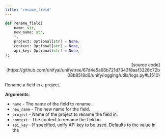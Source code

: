 ```yaml
---
title: 'rename_field'
---
```


```python
def rename_field(
    name: str,
    new_name: str,
    *,
    project: Optional[str] = None,
    context: Optional[str] = None,
    api_key: Optional[str] = None,
):
```

<p align="right">[source code](https://github.com/unifyai/unify/tree/67d4e5a96b721d7343f8aaf3228c72b08b8518d6/unify/logging/utils/logs.py#L1510)</p>

Rename a field in a project.

**Arguments**:

- `name` - The name of the field to rename.
- `new_name` - The new name for the field.
- `project` - Name of the project to rename the field in.
- `context` - The context to rename the field in.
- `api_key` - If specified, unify API key to be used. Defaults to the value in the